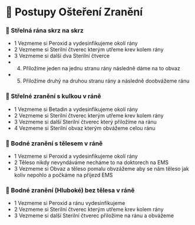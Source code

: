 # 💊 Postupy Ošteření Zranění

### 🔫 Střelná rána skrz na skrz

- 1 Vezmeme si Peroxid a vydesinfikujeme okolí rány
- 2 Vezmeme si Sterilní čtverec kterým utřeme krev kolem rány
- 3 Vezmeme si další dva Sterilní čtverce
- 4. Příložíme jeden na jednu stranu rány následně dáme na to obvaz
- 5. Přiložíme druhý na druhou stranu rány a následně doobvážeme ránu

### 🔫 Střelné zranění s kulkou v ráně

- 1 Vezmeme si Betadin a vydesinfikujeme okolí rány
- 2 Vezmeme si Sterilní čtverec kterým utřeme krev kolem rány
- 3 Vezmeme si další Sterilní čtverec který přiložíme na ránu 
- 4 Vezmeme si Sterilní obvaz kterým obvážeme celou ránu

### 🔪 Bodné zranění s tělesem v ráně

- 1 Vezmeme si Peroxid a vydesinfikujeme okolí rány
- 2 Těleso nikdy nevyndáváme necháme to na doktorech na EMS
- 3 Vezmeme si Obvaz a těleso pomalu obvzážeme aby se nám těleso jak koliv nepohlo a počkáme na příjezd EMS

### 🔪 Bodné zranění (Hluboké) bez tělesa v ráně

- 1 Vezmeme si Peroxid a ránu vydesinfikujeme 
- 2 Vezmeme si Sterilní čtverec kterým utřeme krev kolem rány
- 3 Vezmeme si další Sterilní čtverec přiložíme na ránu a obvážeme 
